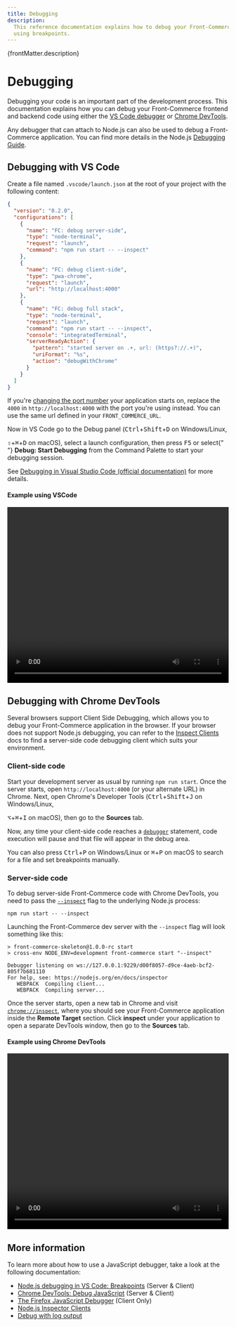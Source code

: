 ```yaml
---
title: Debugging
description:
  This reference documentation explains how to debug your Front-Commerce app
  using breakpoints.
---
```


<p>{frontMatter.description}</p>

# Debugging

Debugging your code is an important part of the development process. This
documentation explains how you can debug your Front-Commerce frontend and
backend code using either the
[VS Code debugger](https://code.visualstudio.com/docs/editor/debugging) or
[Chrome DevTools](https://developers.google.com/web/tools/chrome-devtools).

Any debugger that can attach to Node.js can also be used to debug a
Front-Commerce application. You can find more details in the Node.js
[Debugging Guide](https://nodejs.org/en/docs/guides/debugging-getting-started/).

## Debugging with VS Code

Create a file named `.vscode/launch.json` at the root of your project with the
following content:

```json
{
  "version": "0.2.0",
  "configurations": [
    {
      "name": "FC: debug server-side",
      "type": "node-terminal",
      "request": "launch",
      "command": "npm run start -- --inspect"
    },
    {
      "name": "FC: debug client-side",
      "type": "pwa-chrome",
      "request": "launch",
      "url": "http://localhost:4000"
    },
    {
      "name": "FC: debug full stack",
      "type": "node-terminal",
      "request": "launch",
      "command": "npm run start -- --inspect",
      "console": "integratedTerminal",
      "serverReadyAction": {
        "pattern": "started server on .+, url: (https?://.+)",
        "uriFormat": "%s",
        "action": "debugWithChrome"
      }
    }
  ]
}
```

If you're
[changing the port number](/docs/2.x/reference/environment-variables#host) your
application starts on, replace the `4000` in `http://localhost:4000` with the
port you're using instead. You can use the same url defined in your
`FRONT_COMMERCE_URL`.

Now in VS Code go to the Debug panel
(<kbd>Ctrl</kbd>+<kbd>Shift</kbd>+<kbd>D</kbd> on Windows/Linux,

<p>
  <kbd>⇧</kbd>+<kbd>⌘</kbd>+<kbd>D</kbd> on macOS), select a launch
  configuration, then press <kbd>F5</kbd> or select{" "}
  <b>Debug: Start Debugging</b> from the Command Palette to start your debugging
  session.
</p>

See
[Debugging in Visual Studio Code (official documentation)](https://code.visualstudio.com/docs/editor/debugging)
for more details.

#### Example using VSCode

<video width="100%" height="400" controls className="video video-cover">
  <source src="/assets/debugging/vscode.mp4" type="video/mp4" />
  Your browser does not support the video tag.
</video>

## Debugging with Chrome DevTools

Several browsers support Client Side Debugging, which allows you to debug your
Front-Commerce application in the browser. If your browser does not support
Node.js debugging, you can refer to the
[Inspect Clients](https://nodejs.org/en/docs/guides/debugging-getting-started/#inspector-clients)
docs to find a server-side code debugging client which suits your environment.

### Client-side code

Start your development server as usual by running `npm run start`. Once the
server starts, open `http://localhost:4000` (or your alternate URL) in Chrome.
Next, open Chrome's Developer Tools
(<kbd>Ctrl</kbd>+<kbd>Shift</kbd>+<kbd>J</kbd> on Windows/Linux,

<kbd>⌥</kbd>+<kbd>⌘</kbd>+<kbd>I</kbd> on macOS), then go to the <b>Sources</b> tab.

Now, any time your client-side code reaches a
[`debugger`](https://developer.mozilla.org/en-US/docs/Web/JavaScript/Reference/Statements/debugger)
statement, code execution will pause and that file will appear in the debug
area.

<p>
  You can also press <kbd>Ctrl</kbd>+<kbd>P</kbd> on Windows/Linux or
  <kbd>⌘</kbd>+<kbd>P</kbd> on macOS to search for a file and set breakpoints manually.
</p>

### Server-side code

To debug server-side Front-Commerce code with Chrome DevTools, you need to pass
the [`--inspect`](https://nodejs.org/api/cli.html#cli_inspect_host_port) flag to
the underlying Node.js process:

```shell
npm run start -- --inspect
```

Launching the Front-Commerce dev server with the `--inspect` flag will look
something like this:

```shell
> front-commerce-skeleton@1.0.0-rc start
> cross-env NODE_ENV=development front-commerce start "--inspect"

Debugger listening on ws://127.0.0.1:9229/d00f8057-d9ce-4aeb-bcf2-805f7b681110
For help, see: https://nodejs.org/en/docs/inspector
   WEBPACK  Compiling client...
   WEBPACK  Compiling server...
```

Once the server starts, open a new tab in Chrome and visit
[`chrome://inspect`](chrome://inspect), where you should see your Front-Commerce
application inside the **Remote Target** section. Click **inspect** under your
application to open a separate DevTools window, then go to the **Sources** tab.

#### Example using Chrome DevTools

<video width="100%" height="400" controls className="video video-cover">
  <source src="/assets/debugging/chrome-devtools.mp4" type="video/mp4" />
  Your browser does not support the video tag.
</video>

## More information

To learn more about how to use a JavaScript debugger, take a look at the
following documentation:

- [Node.js debugging in VS Code: Breakpoints](https://code.visualstudio.com/docs/nodejs/nodejs-debugging#_breakpoints)
  (Server & Client)
- [Chrome DevTools: Debug JavaScript](https://developers.google.com/web/tools/chrome-devtools/javascript)
  (Server & Client)
- [The Firefox JavaScript Debugger](https://firefox-source-docs.mozilla.org/devtools-user/debugger/index.html)
  (Client Only)
- [Node.js Inspector Clients](https://nodejs.org/en/docs/guides/debugging-getting-started/#inspector-clients)
- [Debug with log output](/docs/2.x/reference/environment-variables#debugging)
